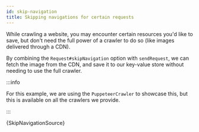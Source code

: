 ```yaml
---
id: skip-navigation
title: Skipping navigations for certain requests
---
```



While crawling a website, you may encounter certain resources you'd like to save, but don't need the full power of a crawler to do so (like images delivered through a CDN).

By combining the <ApiLink to="core/class/Request#skipNavigation">`Request#skipNavigation`</ApiLink> option with <ApiLink to="basic-crawler/interface/BasicCrawlingContext#sendRequest">`sendRequest`</ApiLink>, we can fetch the image from the CDN, and save it to our key-value store without needing to use the full crawler.


:::info

For this example, we are using the <ApiLink to="puppeteer-crawler/class/PuppeteerCrawler">`PuppeteerCrawler`</ApiLink> to showcase this, but this is available on all the crawlers we provide.

:::

<CodeBlock className="language-js">
	{SkipNavigationSource}
</CodeBlock>
